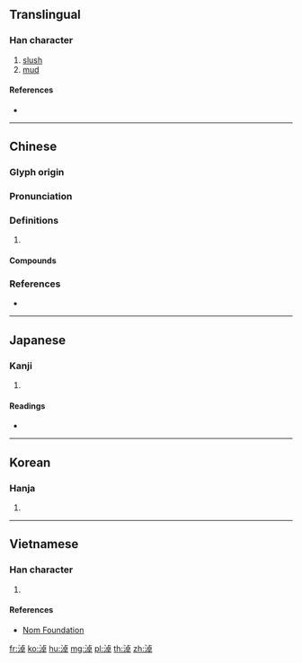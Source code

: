 {{character info/new}}
==Translingual==

===Han character===
{{Han char|rn=85|rad=水|as=08|sn=11|four=31147|canj=EYAJ|ids=⿰氵卓}}

# [[slush]]
# [[mud]]

====References====
* {{Han ref|kx=0629.270|dkj=17639|dj=1031.170|hdz=31647.070|uh=6DD6|ud=28118|bh=D5EF|bd=54767}}

----

==Chinese==
{{zh-forms}}

===Glyph origin===
{{Han etym}}

===Pronunciation===
{{zh-pron
|m=nào
|c=naau6,zoek3
|mn=nòa
|mc=y
|oc=y
|cat=
}}

===Definitions===
{{zh-hanzi}}

# {{rfdef|zh}}

====Compounds====
{{zh-der|泥淖|淖濘|淖糜|濘淖|濯淖}}

===References===
* {{R:yue:Hanzi}}

----

==Japanese==

===Kanji===
{{ja-kanji|grade=|rs=水08}}

# {{defn|lang=ja|sort=水08}}

====Readings====
* {{ja-readings|on=[[どう]] (dō), [[にょう]] (nyō)|kun=[[どる]] (doru)}}

----

==Korean==

===Hanja===
{{ko-hanja|hangeul=[[뇨]]>[[요]]|eumhun=|rv=nyo>yo|mr=nyo>yo|y=nyo>yo}}

# {{defn|lang=ko|sort=水08}}

----

==Vietnamese==

===Han character===
{{vi-readings|rs=水08| hanviet = giạt, náo, trát, xước}}

# {{defn|lang=vi|sort=水08}}

====References====
*[http://nomfoundation.org/common/nom_details.php?codepoint=6dd6 Nom Foundation]

[[fr:淖]]
[[ko:淖]]
[[hu:淖]]
[[mg:淖]]
[[pl:淖]]
[[th:淖]]
[[zh:淖]]